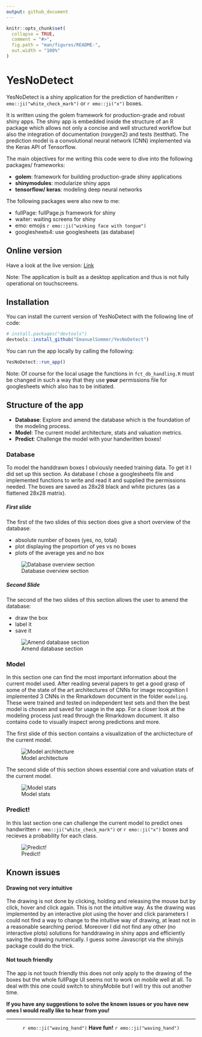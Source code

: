 ```yaml
---
output: github_document
---
```


<!-- README.md is generated from README.Rmd. Please edit that file -->

```r
knitr::opts_chunk$set(
  collapse = TRUE,
  comment = "#>",
  fig.path = "man/figures/README-",
  out.width = "100%"
)
```

# YesNoDetect

<!-- badges: start -->
<!-- badges: end -->
YesNoDetect is a shiny application for the prediction of handwritten `r emo::ji("white_check_mark")` or `r emo::ji("x")` boxes.

It is written using the golem framework for production-grade and robust shiny apps. The shiny app is embedded inside the structure of an R package which allows not only a concise and well structured workflow but also the integration of documentation (roxygen2) and tests (testthat). The prediction model is a convolutional neural network (CNN) implemented via the Keras API of Tensorflow.

The main objectives for me writing this code were to dive into the following packages/ frameworks:

* **golem**: framework for building production-grade shiny applications
* **shinymodules**: modularize shiny apps
* **tensorflow/ keras**: modeling deep neural networks



The following packages were also new to me:

* fullPage: fullPage.js framework for shiny
* waiter: waiting screens for shiny
* emo: emojis `r emo::ji("winking face with tongue")`
* googlesheets4: use googlesheets (as database)

## Online version

Have a look at the live version: [Link](https://esommer.shinyapps.io/YesNoDetect/)

Note: The application is built as a desktop application and thus is not fully operational on touchscreens.

## Installation

You can install the current version of YesNoDetect with the following line of code:

``` r
# install.packages("devtools")
devtools::install_github("EmanuelSommer/YesNoDetect")
```

You can run the app locally by calling the following:

```r
YesNoDetect::run_app()
```

Note: Of course for the local usage the functions in `fct_db_handling.R` must be changed in such a way that they use **your** permissions file for googlesheets which also has to be initiated.

## Structure of the app

* **Database**: Explore and amend the database which is the foundation of the modeling process.
* **Model**: The current model architecture, stats and valuation metrics.
* **Predict**: Challenge the model with your handwritten boxes!

### Database

To model the handdrawn boxes I obviously needed training data. To get it I did set up this section. As database I chose a googlesheets file and implemented functions to write and read it and supplied the permissions needed. The boxes are saved as 28x28 black and white pictures (as a flattened 28x28 matrix).

##### First slide

The first of the two slides of this section does give a short overview of the database:

* absolute number of boxes (yes, no, total)
* plot displaying the proportion of yes vs no boxes
* plots of the average yes and no box

![Database overview section](demo_pictures/db_overview.png)

##### Second Slide

The second of the two slides of this section allows the user to amend the database:

* draw the box
* label it
* save it

![Amend database section](demo_pictures/db_amend.png)

### Model

In this section one can find the most important information about the current model used. After reading several papers to get a good grasp of some of the state of the art architectures of CNNs for image recognition I implemented 3 CNNs in the Rmarkdown document in the folder `modeling`. These were trained and tested on independent test sets and then the best model is chosen and saved for usage in the app. For a closer look at the modeling process just read through the Rmarkdown document. It also contains code to visually inspect wrong predictions and more. 

The first slide of this section contains a visualization of the archictecture of the current model.

![Model architecture](demo_pictures/model_scheme.png)

The second slide of this section shows essential core and valuation stats of the current model.

![Model stats](demo_pictures/model_metrics.png)

### Predict!

In this last section one can challenge the current model to predict ones handwritten `r emo::ji("white_check_mark")` or `r emo::ji("x")` boxes and recieves a probability for each class.

![Predict!](demo_pictures/predict.png)

## Known issues

#### Drawing not very intuitive

The drawing is not done by clicking, holding and releasing the mouse but by click, hover and click again. This is not the intuitive way. As the drawing was implemented by an interactive plot using the hover and click parameters I could not find a way to change to the intuitive way of drawing, at least not in a reasonable searching period. Moreover I did not find any other (no interactive plots) solutions for handdrawing in shiny apps and efficiently saving the drawing numerically. I guess some Javascript via the shinyjs package could do the trick.

#### Not touch friendly

The app is not touch friendly this does not only apply to the drawing of the boxes but the whole fullPage UI seems not to work on mobile well at all. To deal with this one could switch to shinyMobile but I will try this out another time.

**If you have any suggestions to solve the known issues or you have new ones I would really like to hear from you!**


***

<center>
`r emo::ji("waving_hand")` **Have fun!** `r emo::ji("waving_hand")`
</center>


